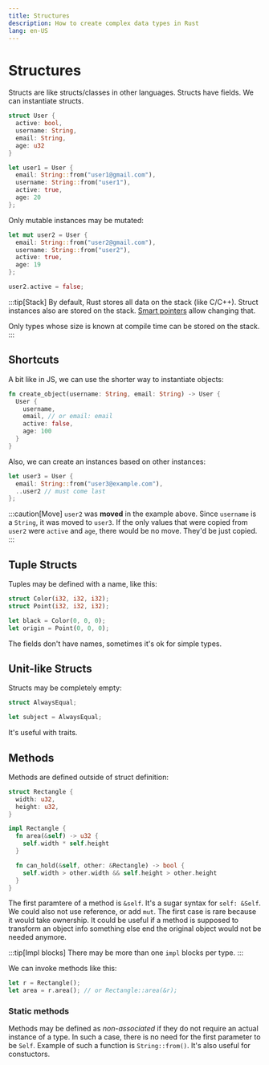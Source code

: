 ```yaml
---
title: Structures
description: How to create complex data types in Rust
lang: en-US
---
```



# Structures

Structs are like structs/classes in other languages. Structs have fields.
We can instantiate structs.

```rust
struct User {
  active: bool,
  username: String,
  email: String,
  age: u32
}

let user1 = User {
  email: String::from("user1@gmail.com"),
  username: String::from("user1"),
  active: true,
  age: 20
};
```

Only mutable instances may be mutated:

```rust
let mut user2 = User {
  email: String::from("user2@gmail.com"),
  username: String::from("user2"),
  active: true,
  age: 19
};

user2.active = false;
```

:::tip[Stack]
By default, Rust stores all data on the stack (like C/C++). Struct instances
also are stored on the stack. [Smart pointers](/programming/rust/smart-pointers) allow
changing that.

Only types whose size is known at compile time can be stored on the stack.
:::

## Shortcuts

A bit like in JS, we can use the shorter way to instantiate objects:

```rust
fn create_object(username: String, email: String) -> User {
  User {
    username,
    email, // or email: email
    active: false,
    age: 100
  }
}
```

Also, we can create an instances based on other instances:

```rust
let user3 = User {
  email: String::from("user3@example.com"),
  ..user2 // must come last
};
```

:::caution[Move]
`user2` was **moved** in the example above. Since `username` is a `String`, it
was moved to `user3`. If the only values that were copied from `user2` were
`active` and `age`, there would be no move. They'd be just copied.
:::

## Tuple Structs

Tuples may be defined with a name, like this:

```rust
struct Color(i32, i32, i32);
struct Point(i32, i32, i32);

let black = Color(0, 0, 0);
let origin = Point(0, 0, 0);
```

The fields don't have names, sometimes it's ok for simple types.

## Unit-like Structs

Structs may be completely empty:

```rust
struct AlwaysEqual;

let subject = AlwaysEqual;
```

It's useful with traits.

## Methods

Methods are defined outside of struct definition:

```rust
struct Rectangle {
  width: u32,
  height: u32,
}

impl Rectangle {
  fn area(&self) -> u32 {
    self.width * self.height
  }

  fn can_hold(&self, other: &Rectangle) -> bool {
    self.width > other.width && self.height > other.height
  }
}
```

The first paramtere of a method is `&self`. It's a sugar syntax for `self:
&Self`. We could also not use reference, or add `mut`. The first case is rare
because it would take ownership. It could be useful if a method is supposed to
transform an object info something else end the original object would not be
needed anymore.

:::tip[Impl blocks]
There may be more than one `impl` blocks per type.
:::

We can invoke methods like this:

```rust
let r = Rectangle();
let area = r.area(); // or Rectangle::area(&r); 
```

### Static methods

Methods may be defined as *non-associated* if they do not require an actual
instance of a type. In such a case, there is no need for the first parameter to
be `Self`. Example of such a function is `String::from()`. It's also useful for
constuctors.